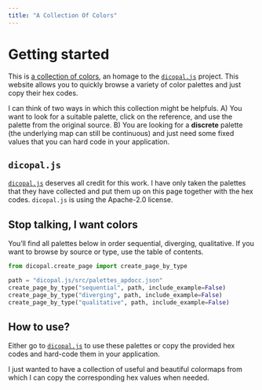 ```yaml
---
title: "A Collection Of Colors"
---
```


# Getting started
This is [a collection of colors](https://github.com/thomascamminady/dicopal/tree/main), an homage to the [`dicopal.js`](https://github.com/riatelab/dicopal.js) project. This website allows you to quickly browse a variety of color palettes and just copy their hex codes.

I can think of two ways in which this collection might be helpfuls. A) You want to look for a suitable palette, click on the reference, and use the palette from the original source. B) You are looking for a **discrete** palette (the underlying map can still be continuous) and just need some fixed values that you can hard code in your application.

## `dicopal.js`

[`dicopal.js`](https://github.com/riatelab/dicopal.js) deserves all credit for this work. I have only taken the palettes that they have collected and put them up on this page together with the hex codes. `dicopal.js` is using the Apache-2.0 license.



## Stop talking, I want colors
You'll find all palettes below in order sequential, diverging, qualitative. If you
want to browse by source or type, use the table of contents.

```python
from dicopal.create_page import create_page_by_type

path = "dicopal.js/src/palettes_apdocc.json"
create_page_by_type("sequential", path, include_example=False)
create_page_by_type("diverging", path, include_example=False)
create_page_by_type("qualitative", path, include_example=False)

```


## How to use?

Either go to [`dicopal.js`](https://github.com/riatelab/dicopal.js) to use these palettes or copy the provided hex codes and hard-code them in your application.

I just wanted to have a collection of useful and beautiful colormaps from which I can copy
the corresponding hex values when needed.
